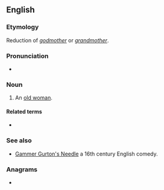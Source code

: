 ==English==

===Etymology===
Reduction of ''[[godmother]]'' or ''[[grandmother]]''.

===Pronunciation===
* {{a|UK}} {{IPA|/ɡæmə/|lang=en}}

===Noun===
{{en-noun}}

# {{lb|en|obsolete}} An [[old woman]].

====Related terms====
* {{l|en|gaffer}}

===See also===
* [[w:Gammer Gurton's Needle|Gammer Gurton's Needle]] a 16th century English comedy.

===Anagrams===
* {{anagrams|en|-gramme|gramme}}